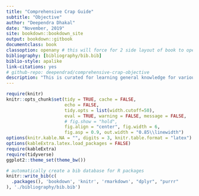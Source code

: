 ```yaml
--- 
title: "Comprehensive Crap Guide"
subtitle: "Objective"
author: "Deependra Dhakal"
date: "November, 2019"
site: bookdown::bookdown_site
output: bookdown::gitbook
documentclass: book
classoption: openany # this will force for 2 side layout of book to open chapter at any side
bibliography: [bibliography/bib.bib]
biblio-style: apalike
link-citations: yes
# github-repo: deependrad/comprehensive-crap-objective
description: "This is curated for learning general knowledge for various competitive exams"
---
```


```r
require(knitr)
knitr::opts_chunk$set(tidy = TRUE, cache = FALSE, 
                      echo = FALSE, 
                      tidy.opts = list(width.cutoff=50), 
                      eval = TRUE, warning = FALSE, message = FALSE,
                      # fig.show = "hold", 
                      fig.align = "center", fig.width = 6,
                      fig.asp = 0.9, out.width = "0.85\\linewidth")
options(knitr.kable.NA = "", digits = 3, knitr.table.format = "latex")
options(kableExtra.latex.load_packages = FALSE)
require(kableExtra)
require(tidyverse)
ggplot2::theme_set(theme_bw())
```

```r
# automatically create a bib database for R packages
knitr::write_bib(c(
  .packages(), 'bookdown', 'knitr', 'rmarkdown', "dplyr", "purrr"
), './bibliography/bib.bib')
```

<!-- # Introduction -->

<!-- This is a reference manual for self purpose only. -->
